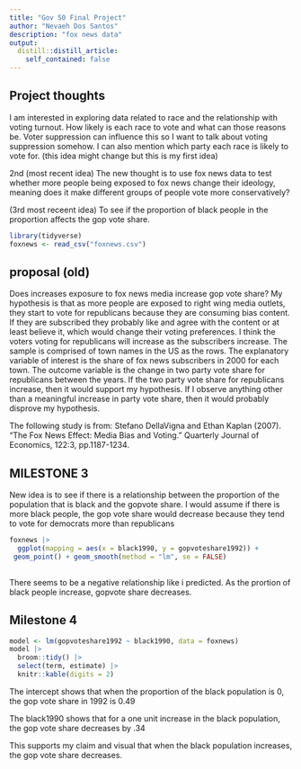 ```yaml
---
title: "Gov 50 Final Project"
author: "Nevaeh Dos Santos"
description: "fox news data"
output:
  distill::distill_article:
    self_contained: false
---
```




## Project thoughts

I am interested in exploring data related to race and the relationship with voting turnout. How likely is each race to vote and what can those reasons be. Voter suppression can influence this so I want to talk about voting suppression somehow. I can also mention which party each race is likely to vote for. (this idea might change but this is my first idea)

2nd (most recent idea) 
The new thought is to use fox news data to test whether more people being exposed to fox news change their ideology, meaning does it make different groups of people vote more conservatively?

(3rd most receent idea)
To see if the proportion of black people in the proportion affects the gop vote share. 

```r
library(tidyverse)
foxnews <- read_csv("foxnews.csv")

```


## proposal  (old)
Does increases exposure to fox news media increase gop vote share? My hypothesis is that as more people are exposed to right wing media outlets, they start to vote for republicans because they are consuming bias content. If they are subscribed they probably like and agree with the content or at least believe it, which would change their voting preferences. I think the voters voting for republicans will increase as the subscribers increase.  The sample is comprised of town names in the US as the rows. The explanatory variable of interest is the share of fox news subscribers in 2000 for each town. The outcome variable is the change in two party vote share for republicans between the years. If the two party vote share for republicans increase, then it would support my hypothesis. If I observe anything other than a meaningful increase in party vote share, then it would probably disprove my hypothesis. 
 
The following study is from: Stefano DellaVigna and Ethan Kaplan (2007). “The Fox News Effect: Media Bias and Voting.” Quarterly Journal of Economics, 122:3, pp.1187-1234.



## MILESTONE 3

New idea is to see if there is a relationship between the proportion of the population that is black and  the gopvote share. I would assume if there is more black people, the gop vote share would decrease because they tend to vote for democrats more than republicans


```r
foxnews |>
  ggplot(mapping = aes(x = black1990, y = gopvoteshare1992)) +
 geom_point() + geom_smooth(method = "lm", se = FALSE)
  

```
There seems to be a negative relationship like i predicted. As the prortion of black people increase, gopvote share decreases. 


## Milestone 4


```r
model <- lm(gopvoteshare1992 ~ black1990, data = foxnews)
model |>
  broom::tidy() |>
  select(term, estimate) |>
  knitr::kable(digits = 2)


```

The intercept shows that when the proportion of the black population is 0, the gop vote share in 1992 is 0.49

The black1990 shows that for a one unit increase in the black population, the gop vote share decreases by .34

This supports my claim and visual that when the black population increases, the gop vote share decreases.

